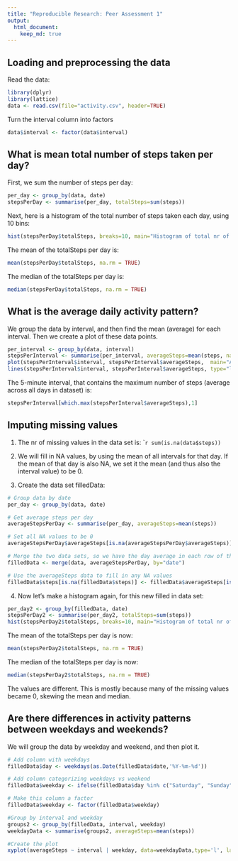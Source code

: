 ```yaml
---
title: "Reproducible Research: Peer Assessment 1"
output: 
  html_document:
    keep_md: true
---
```



## Loading and preprocessing the data
Read the data:
```r
library(dplyr)
library(lattice)
data <- read.csv(file="activity.csv", header=TRUE)
```

Turn the interval column into factors
```r
data$interval <- factor(data$interval)
```

## What is mean total number of steps taken per day?

First, we sum the number of steps per day:
```r
per_day <- group_by(data, date)
stepsPerDay <- summarise(per_day, totalSteps=sum(steps))
```

Next, here is a histogram of the total number of steps taken each day, using 10 bins:

```r
hist(stepsPerDay$totalSteps, breaks=10, main="Histogram of total nr of steps taken each day", xlab="Total Steps Per Day")
```

The mean of the totalSteps per day is:
```r
mean(stepsPerDay$totalSteps, na.rm = TRUE)
```

The median of the totalSteps per day is:
```r
median(stepsPerDay$totalSteps, na.rm = TRUE)
```

## What is the average daily activity pattern?

We group the data by interval, and then find the mean (average) for each interval.
Then we create a plot of these data points.

```r
per_interval <- group_by(data, interval)
stepsPerInterval <- summarise(per_interval, averageSteps=mean(steps, na.rm=TRUE))
plot(stepsPerInterval$interval, stepsPerInterval$averageSteps,  main="Average steps per interval", xlab="Interval", ylab="Average Steps" ) 
lines(stepsPerInterval$interval, stepsPerInterval$averageSteps, type="l" )
```

The 5-minute interval, that contains the maximum number of steps (average across all days in dataset) is:
```r
stepsPerInterval[which.max(stepsPerInterval$averageSteps),1]
```

## Imputing missing values

1. The nr of missing values in the data set is:
````r
sum(is.na(data$steps))
```


2. We will fill in NA values, by using the mean of all intervals for that day. If the mean of that day is also NA, we set it the mean (and thus also the interval value) to be 0.

3. Create the data set filledData:

```r
# Group data by date
per_day <- group_by(data, date)

# Get average steps per day
averageStepsPerDay <- summarise(per_day, averageSteps=mean(steps))

# Set all NA values to be 0
averageStepsPerDay$averageSteps[is.na(averageStepsPerDay$averageSteps)] <- 0

# Merge the two data sets, so we have the day average in each row of the original data set
filledData <- merge(data, averageStepsPerDay, by="date")

# Use the averageSteps data to fill in any NA values
filledData$steps[is.na(filledData$steps)] <- filledData$averageSteps[is.na(filledData$steps)]
```

4. Now let's make a histogram again, for this new filled in data set:
```r
per_day2 <- group_by(filledData, date)
stepsPerDay2 <- summarise(per_day2, totalSteps=sum(steps))
hist(stepsPerDay2$totalSteps, breaks=10, main="Histogram of total nr of steps taken each day", xlab="Total Steps Per Day")
```

The mean of the totalSteps per day is now:
```r
mean(stepsPerDay2$totalSteps, na.rm = TRUE)
```

The median of the totalSteps per day is now:
```r
median(stepsPerDay2$totalSteps, na.rm = TRUE)
```

The values are different. This is mostly because many of the missing values became 0, skewing the mean and median.

## Are there differences in activity patterns between weekdays and weekends?

We will group the data by weekday and weekend, and then plot it.

```r
# Add column with weekdays
filledData$day <- weekdays(as.Date(filledData$date,'%Y-%m-%d'))

# Add column categorizing weekdays vs weekend
filledData$weekday <- ifelse(filledData$day %in% c("Saturday", "Sunday"), "Weekend", "Weekday")

# Make this column a factor
filledData$weekday <- factor(filledData$weekday)

#Group by interval and weekday
groups2 <- group_by(filledData, interval, weekday)
weekdayData <- summarise(groups2, averageSteps=mean(steps))

#Create the plot
xyplot(averageSteps ~ interval | weekday, data=weekdayData,type='l', layout=c(1,2), main="Average steps per interval - Weekend vs Weekdays", xlab="Interval", ylab="Average Steps")


```

